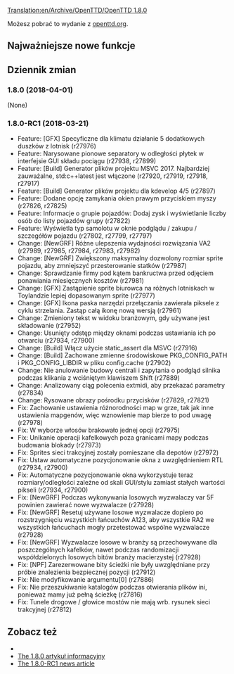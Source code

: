 [[Translation:en/Archive/OpenTTD/OpenTTD 1.8.0]]


<!--{{OTTDVersions}}-->{{pl/OTTDWersje}}

{{pl/Wydanie|prev=OpenTTD 1.7.2|next=OpenTTD 1.9.0|date=2018-04-01}}

Możesz pobrać to wydanie z [http://www.openttd.org/en/download-stable/1.8.0 openttd.org].

==Najważniejsze nowe funkcje==

==Dziennik zmian==
=== 1.8.0 (2018-04-01) ===
(None)


=== 1.8.0-RC1 (2018-03-21) ===
* Feature: [GFX] Specyficzne dla klimatu działanie 5 dodatkowych duszków z lotnisk {{en/Flyspray|6664}} (r27976)
* Feature: Narysowane pionowe separatory w odległości płytek w interfejsie GUI składu pociągu (r27938, r27899)
* Feature: [Build] Generator plików projektu MSVC 2017. Najbardziej zauważalne, std:c++latest jest włączone (r27920, r27919, r27918, r27917)
* Feature: [Build] Generator plików projektu dla kdevelop 4/5 {{en/Flyspray|6577}} (r27897)
* Feature: Dodane opcję zamykania okien prawym przyciskiem myszy {{en/Flyspray|4950}} (r27826, r27825)
* Feature: Informacje o grupie pojazdów: Dodaj zysk i wyświetlanie liczby osób do listy pojazdów grupy (r27822)
* Feature: Wyświetla typ samolotu w oknie podglądu / zakupu / szczegółów pojazdu (r27802, r27799, r27797)
* Change: [NewGRF] Różne ulepszenia wydajności rozwiązania VA2 (r27989, r27985, r27984, r27983, r27982)
* Change: [NewGRF] Zwiększony maksymalny dozwolony rozmiar sprite pojazdu, aby zmniejszyć przesterowanie statków (r27987)
* Change: Sprawdzanie firmy pod kątem bankructwa przed odjęciem ponawiania miesięcznych kosztów {{en/Flyspray|6679}} (r27981)
* Change: [GFX] Zastąpienie sprite biurowca na różnych lotniskach w Toylandzie lepiej dopasowanym sprite {{en/Flyspray|6664}} (r27977)
* Change: [GFX] Ikona paska narzędzi przełączania zawierała piksele z cyklu strzelania. Zastąp całą ikonę nową wersją {{en/Flyspray|6654}} (r27961)
* Change: Zmieniony tekst w widoku branżowym, gdy używane jest składowanie (r27952)
* Change: Usunięty odstęp między oknami podczas ustawiania ich po otwarciu {{en/Flyspray|6568}} (r27934, r27900)
* Change: [Build] Włącz użycie static_assert dla MSVC (r27916)
* Change: [Build] Zachowane zmienne środowiskowe PKG_CONFIG_PATH i PKG_CONFIG_LIBDIR w pliku config.cache {{en/Flyspray|6614}} (r27902)
* Change: Nie anulowanie budowy centrali i zapytania o podgląd silnika podczas klikania z wciśniętym klawiszem Shift (r27889)
* Change: Analizowany ciąg polecenia extmidi, aby przekazać parametry (r27834)
* Change: Rysowane obrazy pośrodku przycisków (r27829, r27821)
* Fix: Zachowanie ustawienia różnorodności map w grze, tak jak inne ustawienia mapgenów, więc wznowienie map bierze to pod uwagę {{en/Flyspray|6673}} (r27978)
* Fix: W wyborze włosów brakowało jednej opcji {{en/Flyspray|6642}} (r27975)
* Fix: Unikanie operacji kafelkowych poza granicami mapy podczas budowania blokady {{en/Flyspray|6662}} (r27973)
* Fix: Sprites sieci trakcyjnej zostały pomieszane dla depotów {{en/Flyspray|6670}} (r27972)
* Fix: Ustaw automatyczne pozycjonowanie okna z uwzględnieniem RTL (r27934, r27900)
* Fix: Automatyczne pozycjonowanie okna wykorzystuje teraz rozmiary/odległości zależne od skali GUI/stylu zamiast stałych wartości pikseli (r27934, r27900)
* Fix: [NewGRF] Podczas wykonywania losowych wyzwalaczy var 5F powinien zawierać nowe wyzwalacze (r27928)
* Fix: [NewGRF] Resetuj używane losowe wyzwalacze dopiero po rozstrzygnięciu wszystkich łańcuchów A123, aby wszystkie RA2 we wszystkich łańcuchach mogły przetestować wspólne wyzwalacze (r27928)
* Fix: [NewGRF] Wyzwalacze losowe w branży są przechowywane dla poszczególnych kafelków, nawet podczas randomizacji współdzielonych losowych bitów branży macierzystej (r27928)
* Fix: [NPF] Zarezerwowane bity ścieżki nie były uwzględniane przy próbie znalezienia bezpiecznej pozycji (r27912)
* Fix: Nie modyfikowanie argumentu[0] {{en/Flyspray|6575}} (r27886)
* Fix: Nie przeszukiwanie katalogów podczas otwierania plików ini, ponieważ mamy już pełną ścieżkę {{en/Flyspray|6421}} (r27816)
* Fix: Tunele drogowe / głowice mostów nie mają wrb. rysunek sieci trakcyjnej (r27812)



==Zobacz też==
* {{en/Forum|topic=82950|Forum topic for 1.8.0}}
* [https://www.openttd.org/news/2018/04/01/openttd-1-8-0.html The 1.8.0 artykuł informacyjny]
* [https://www.openttd.org/news/2018/03/23/openttd-1-8-0-rc1.html The 1.8.0-RC1 news article]